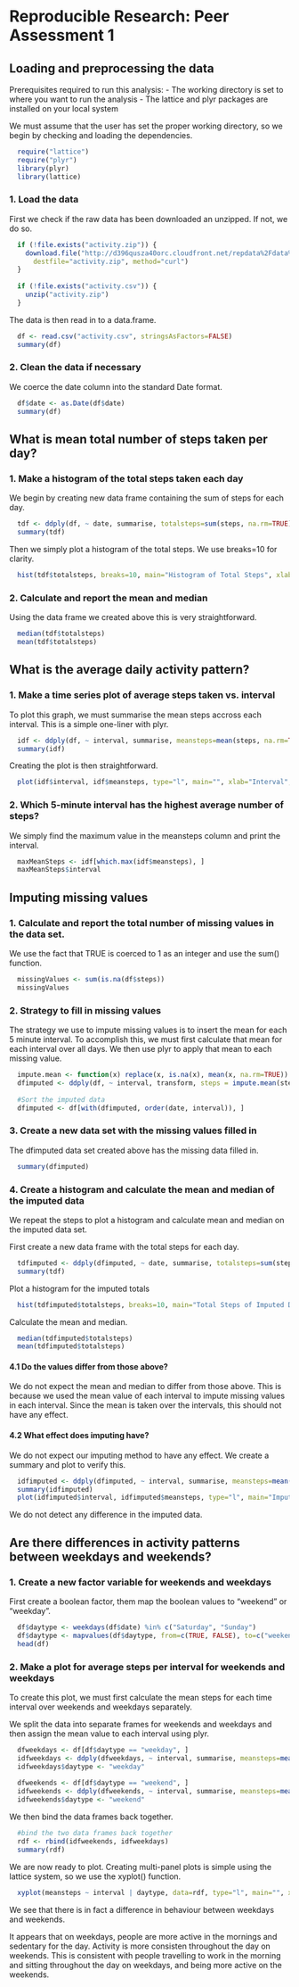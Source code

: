 # Reproducible Research: Peer Assessment 1

## Loading and preprocessing the data

Prerequisites required to run this analysis: 
- The working directory is set to where you want to run the analysis
- The lattice and plyr packages are installed on your local system

We must assume that the user has set the proper working directory, so we begin by checking and loading the dependencies. 

```r
  require("lattice")
  require("plyr")
  library(plyr)
  library(lattice)
```

### 1. Load the data

First we check if the raw data has been downloaded an unzipped. If not, we do so. 

```r
  if (!file.exists("activity.zip")) {
    download.file("http://d396qusza40orc.cloudfront.net/repdata%2Fdata%2Factivity.zip", 
      destfile="activity.zip", method="curl")
  }
  
  if (!file.exists("activity.csv")) {
    unzip("activity.zip")
  }
```

The data is then read in to a data.frame. 
```r
  df <- read.csv("activity.csv", stringsAsFactors=FALSE)
  summary(df)
```

### 2. Clean the data if necessary

We coerce the date column into the standard Date format. 

```r
  df$date <- as.Date(df$date)
  summary(df)
```

## What is mean total number of steps taken per day?

### 1. Make a histogram of the total steps taken each day

We begin by creating new data frame containing the sum of steps for each day. 

```r
  tdf <- ddply(df, ~ date, summarise, totalsteps=sum(steps, na.rm=TRUE))
  summary(tdf)
```

Then we simply plot a histogram of the total steps. We use breaks=10 for clarity. 

```r
  hist(tdf$totalsteps, breaks=10, main="Histogram of Total Steps", xlab="Total Steps", ylab="Frequency")
```

### 2. Calculate and report the mean and median

Using the data frame we created above this is very straightforward. 
```r
  median(tdf$totalsteps)
  mean(tdf$totalsteps)
```

## What is the average daily activity pattern?

### 1. Make a time series plot of average steps taken vs. interval 

To plot this graph, we must summarise the mean steps accross each interval. This is a simple one-liner with plyr. 

```r
  idf <- ddply(df, ~ interval, summarise, meansteps=mean(steps, na.rm=TRUE))
  summary(idf)
```

Creating the plot is then straightforward. 
```r
  plot(idf$interval, idf$meansteps, type="l", main="", xlab="Interval", ylab="Average Steps")
```

### 2. Which 5-minute interval has the highest average number of steps? 

We simply find the maximum value in the meansteps column and print the interval. 

```r
  maxMeanSteps <- idf[which.max(idf$meansteps), ]
  maxMeanSteps$interval
```

## Imputing missing values

### 1. Calculate and report the total number of missing values in the data set. 

We use the fact that TRUE is coerced to 1 as an integer and use the sum() function. 

```r
  missingValues <- sum(is.na(df$steps))
  missingValues
```

### 2. Strategy to fill in missing values

The strategy we use to impute missing values is to insert the mean for each 5 minute interval. To accomplish this, we must first calculate that mean for each interval over all days.  We then use plyr to apply that mean to each missing value. 

```r
  impute.mean <- function(x) replace(x, is.na(x), mean(x, na.rm=TRUE))
  dfimputed <- ddply(df, ~ interval, transform, steps = impute.mean(steps))
  
  #Sort the imputed data 
  dfimputed <- df[with(dfimputed, order(date, interval)), ]
```

### 3. Create a new data set with the missing values filled in

The dfimputed data set created above has the missing data filled in. 

```r
  summary(dfimputed)
```

### 4. Create a histogram and calculate the mean and median of the imputed data

We repeat the steps to plot a histogram and calculate mean and median on the imputed data set. 

First create a new data frame with the total steps for each day. 

```r
  tdfimputed <- ddply(dfimputed, ~ date, summarise, totalsteps=sum(steps, na.rm=TRUE))
  summary(tdf)
```  

Plot a histogram for the imputed totals

```r
  hist(tdfimputed$totalsteps, breaks=10, main="Total Steps of Imputed Data", xlab="Total Steps", ylab="Frequency")
```

Calculate the mean and median. 
```r
  median(tdfimputed$totalsteps)
  mean(tdfimputed$totalsteps)  
```

#### 4.1 Do the values differ from those above? 

We do not expect the mean and median to differ from those above. This is because we used the mean value of each interval to impute missing values in each interval. Since the mean is taken over the intervals, this should not have any effect. 

#### 4.2 What effect does imputing have?

We do not expect our imputing method to have any effect. We create a summary and plot to verify this. 
```r
  idfimputed <- ddply(dfimputed, ~ interval, summarise, meansteps=mean(steps, na.rm=TRUE))
  summary(idfimputed)
  plot(idfimputed$interval, idfimputed$meansteps, type="l", main="Imputed Data", xlab="Interval", ylab="Average Steps")
```

We do not detect any difference in the imputed data. 

## Are there differences in activity patterns between weekdays and weekends?

### 1. Create a new factor variable for weekends and weekdays

First create a boolean factor, them map the boolean values to "weekend" or "weekday". 
```r
  df$daytype <- weekdays(df$date) %in% c("Saturday", "Sunday")
  df$daytype <- mapvalues(df$daytype, from=c(TRUE, FALSE), to=c("weekend", "weekday"))
  head(df)
```

### 2. Make a plot for average steps per interval for weekends and weekdays

To create this plot, we must first calculate the mean steps for each time interval over weekends and weekdays separately.

We split the data into separate frames for weekends and weekdays and then assign the mean value to each interval using plyr. 

```r
  dfweekdays <- df[df$daytype == "weekday", ]
  idfweekdays <- ddply(dfweekdays, ~ interval, summarise, meansteps=mean(steps, na.rm=TRUE))
  idfweekdays$daytype <- "weekday"
  
  dfweekends <- df[df$daytype == "weekend", ]
  idfweekends <- ddply(dfweekends, ~ interval, summarise, meansteps=mean(steps, na.rm=TRUE))
  idfweekends$daytype <- "weekend"
```

We then bind the data frames back together. 

```r
  #bind the two data frames back together
  rdf <- rbind(idfweekends, idfweekdays)
  summary(rdf)
```

We are now ready to plot. Creating multi-panel plots is simple using the lattice system, so we use the xyplot() function. 

```r
  xyplot(meansteps ~ interval | daytype, data=rdf, type="l", main="", xlab="Interval", ylab="Average Steps")
```

We see that there is in fact a difference in behaviour between weekdays and weekends.

It appears that on weekdays, people are more active in the mornings and sedentary for the day. Activity is more consisten throughout the day on weekends. This is consistent with people travelling to work in the morning and sitting throughout the day on weekdays, and being more active on the weekends. 